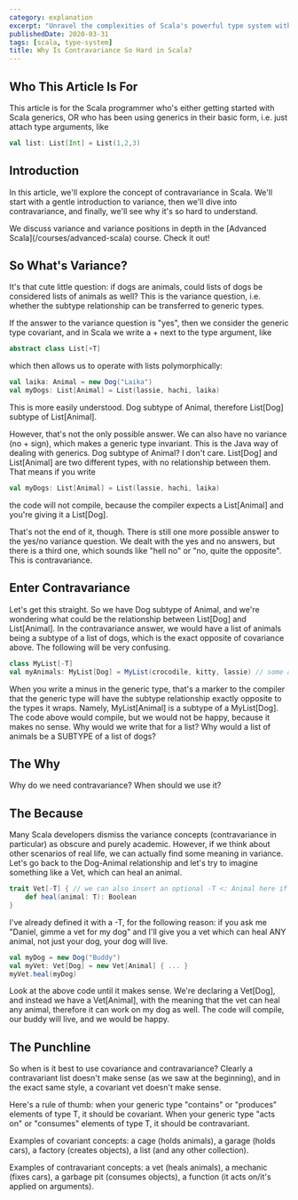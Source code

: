 ```yaml
---
category: explanation
excerpt: "Unravel the complexities of Scala's powerful type system with our deep dive into contravariance: we simplify and demystify its challenging aspects"
publishedDate: 2020-03-31
tags: [scala, type-system]
title: Why Is Contravariance So Hard in Scala?
---
```



## Who This Article Is For

This article is for the Scala programmer who's either getting started with Scala generics, OR who has been using generics in their basic form, i.e. just attach type arguments, like

```scala
val list: List[Int] = List(1,2,3)
```

## Introduction

In this article, we'll explore the concept of contravariance in Scala. We'll start with a gentle introduction to variance, then we'll dive into contravariance, and finally, we'll see why it's so hard to understand.

<TipAdmonition>
  We discuss variance and variance positions in depth in the [Advanced
  Scala](/courses/advanced-scala) course. Check it out!
</TipAdmonition>

## So What's Variance?

It's that cute little question: if dogs are animals, could lists of dogs be considered lists of animals as well? This is the variance question, i.e. whether the subtype relationship can be transferred to generic types.

If the answer to the variance question is "yes", then we consider the generic type covariant, and in Scala we write a + next to the type argument, like

```scala
abstract class List[+T]
```

which then allows us to operate with lists polymorphically:

```scala
val laika: Animal = new Dog("Laika")
val myDogs: List[Animal] = List(lassie, hachi, laika)
```

This is more easily understood. Dog subtype of Animal, therefore List[Dog] subtype of List[Animal].

However, that's not the only possible answer. We can also have no variance (no + sign), which makes a generic type invariant. This is the Java way of dealing with generics. Dog subtype of Animal? I don't care. List[Dog] and List[Animal] are two different types, with no relationship between them. That means if you write

```scala
val myDogs: List[Animal] = List(lassie, hachi, laika)
```

the code will not compile, because the compiler expects a List[Animal] and you're giving it a List[Dog].

That's not the end of it, though. There is still one more possible answer to the yes/no variance question. We dealt with the yes and no answers, but there is a third one, which sounds like "hell no" or "no, quite the opposite". This is contravariance.

## Enter Contravariance

Let's get this straight. So we have Dog subtype of Animal, and we're wondering what could be the relationship between List[Dog] and List[Animal]. In the contravariance answer, we would have a list of animals being a subtype of a list of dogs, which is the exact opposite of covariance above. The following will be very confusing.

```scala
class MyList[-T]
val myAnimals: MyList[Dog] = MyList(crocodile, kitty, lassie) // some animals
```

When you write a minus in the generic type, that's a marker to the compiler that the generic type will have the subtype relationship exactly opposite to the types it wraps. Namely, MyList[Animal] is a subtype of a MyList[Dog]. The code above would compile, but we would not be happy, because it makes no sense. Why would we write that for a list? Why would a list of animals be a SUBTYPE of a list of dogs?

## The Why

Why do we need contravariance? When should we use it?

## The Because

Many Scala developers dismiss the variance concepts (contravariance in particular) as obscure and purely academic. However, if we think about other scenarios of real life, we can actually find some meaning in variance. Let's go back to the Dog-Animal relationship and let's try to imagine something like a Vet, which can heal an animal.

```scala
trait Vet[-T] { // we can also insert an optional -T <: Animal here if we wanted to impose a type constraint
    def heal(animal: T): Boolean
}
```

I've already defined it with a -T, for the following reason: if you ask me "Daniel, gimme a vet for my dog" and I'll give you a vet which can heal ANY animal, not just your dog, your dog will live.

```scala
val myDog = new Dog("Buddy")
val myVet: Vet[Dog] = new Vet[Animal] { ... }
myVet.heal(myDog)
```

Look at the above code until it makes sense. We're declaring a Vet[Dog], and instead we have a Vet[Animal], with the meaning that the vet can heal any animal, therefore it can work on my dog as well. The code will compile, our buddy will live, and we would be happy.

## The Punchline

So when is it best to use covariance and contravariance? Clearly a contravariant list doesn't make sense (as we saw at the beginning), and in the exact same style, a covariant vet doesn't make sense.

Here's a rule of thumb: when your generic type "contains" or "produces" elements of type T, it should be covariant. When your generic type "acts on" or "consumes" elements of type T, it should be contravariant.

Examples of covariant concepts: a cage (holds animals), a garage (holds cars), a factory (creates objects), a list (and any other collection).

Examples of contravariant concepts: a vet (heals animals), a mechanic (fixes cars), a garbage pit (consumes objects), a function (it acts on/it's applied on arguments).
